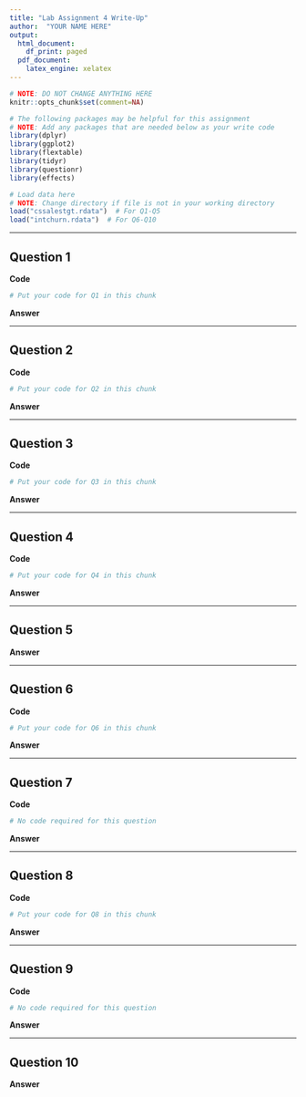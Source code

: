 ```yaml
---
title: "Lab Assignment 4 Write-Up"
author:  "YOUR NAME HERE"
output:
  html_document:
    df_print: paged
  pdf_document:
    latex_engine: xelatex
---
```

```r
# NOTE: DO NOT CHANGE ANYTHING HERE
knitr::opts_chunk$set(comment=NA)
```

```r
# The following packages may be helpful for this assignment
# NOTE: Add any packages that are needed below as your write code
library(dplyr)
library(ggplot2)
library(flextable)
library(tidyr)
library(questionr)
library(effects)
```

```r
# Load data here
# NOTE: Change directory if file is not in your working directory
load("cssalestgt.rdata")  # For Q1-Q5
load("intchurn.rdata")  # For Q6-Q10
```

---

## Question 1

**Code**
```r
# Put your code for Q1 in this chunk
```
**Answer**

---

\newpage
## Question 2

**Code**
```r
# Put your code for Q2 in this chunk
```
**Answer**

---

\newpage
## Question 3

**Code**
``` r
# Put your code for Q3 in this chunk
```
**Answer**

---

\newpage
## Question 4

**Code**
```r
# Put your code for Q4 in this chunk
```
**Answer**

---

\newpage
## Question 5

**Answer**

---

\newpage
## Question 6

**Code**
```r
# Put your code for Q6 in this chunk
```
**Answer**

---

\newpage
## Question 7

**Code**
```r
# No code required for this question
```
**Answer**

---

\newpage
## Question 8

**Code**
```r
# Put your code for Q8 in this chunk
```
**Answer**

---

\newpage
## Question 9

**Code**
```r
# No code required for this question
```
**Answer**

---

\newpage
## Question 10

**Answer**

